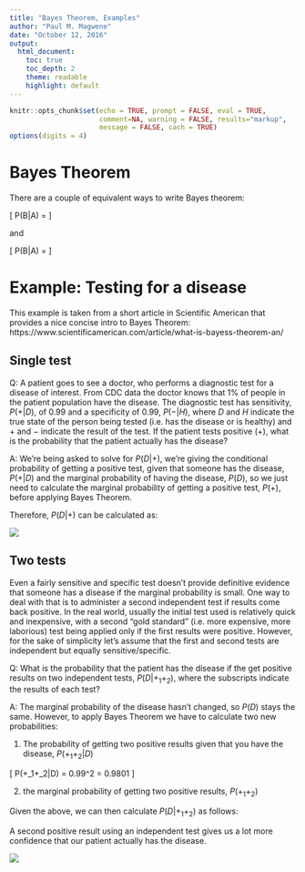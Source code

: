 ```yaml
---
title: "Bayes Theorem, Examples"
author: "Paul M. Magwene"
date: "October 12, 2016"
output:
  html_document:
    toc: true
    toc_depth: 2
    theme: readable
    highlight: default  
---
```

  
```r
knitr::opts_chunk$set(echo = TRUE, prompt = FALSE, eval = TRUE, 
                      comment=NA, warning = FALSE, results="markup",
                      message = FALSE, cach = TRUE)
options(digits = 4)
```

# Bayes Theorem
There are a couple of equivalent ways to write Bayes theorem:

\[
P(B|A) = \frac{P(A|B)P(B)}{P(A)}
\]

and

\[
P(B|A) = \frac{P(A|B)P(B)}{P(A|B)P(B)+P(A|B^c)P(B^c)}
\]


# Example: Testing for a disease

This example is taken from a short article in Scientific American that provides a nice concise intro to Bayes Theorem:  https://www.scientificamerican.com/article/what-is-bayess-theorem-an/

## Single test

Q: A patient goes to see a doctor, who performs a diagnostic test for a disease of interest.  From CDC data the doctor knows that 1% of people in the patient population have the disease. The diagnostic test has sensitivity, $P(+|D)$, of 0.99 and a specificity of 0.99, $P(-|H)$, where $D$ and $H$ indicate the true state of the person being tested (i.e. has the disease or is healthy) and $+$ and $-$ indicate the result of the test.  If the patient tests positive ($+$), what is the probability that the patient actually has the disease?

A:  We're being asked to solve for $P(D|+)$, we're giving the conditional probability of getting a positive test, given that someone has the disease, $P(+|D)$ and the marginal probability of having the disease, $P(D)$, so we just need to calculate the marginal probability of getting a positive test, $P(+)$, before applying Bayes Theorem.


\begin{align}
P(+) & = P(D)P(+|D) + P(H)P(+|H) \\
     & = (0.01)(0.99) + (0.99)(0.01) \\
     & = 0.0198
\end{align}

Therefore, $P(D|+)$ can be calculated as:

\begin{align}
P(D|+) & = \frac{P(+|D)P(D)}{P(+)} \\
       & = \frac{(0.99)(0.01)}{0.0198} \\
       & = 0.50
\end{align}


![](probtree-onetest.png)


## Two tests

Even a fairly sensitive and specific test doesn't provide definitive evidence that someone has a disease if the marginal probability is small.  One way to deal with that is to administer a second independent test if results come back positive.  In the real world, usually the initial test used is relatively quick and inexpensive, with a second "gold standard" (i.e. more expensive, more laborious) test being applied only if the first results were positive.  However, for the sake of simplicity let's assume that the first and second tests are independent but equally sensitive/specific.

Q:  What is the probability that the patient has the disease if the get positive results on two independent tests, $P(D|+_1+_2)$, where the subscripts indicate the results of each test?

A:  The marginal probability of the disease hasn't changed, so $P(D)$ stays the same.  However, to apply Bayes Theorem we have to calculate two new probabilities:

  1) The probability of getting two positive results given that you have the disease, $P(+_1+_2|D)$ 

\[
P(+_1+_2|D) = 0.99^2 = 0.9801
\]

  2) the marginal probability of getting two positive results,  $P(+_1+_2)$
  
\begin{align}
P(+_1+_2) & = P(D)P(+_1|D)P(+_2|D) + P(H)P(+_1|H)P(+_2|H) \\
          & = (0.01)(0.99)(0.99) + (0.99)(0.01)(0.01) \\ 
          & = 0.0099
\end{align}


Given the above, we can then calculate $P(D|+_1+_2)$ as follows:

\begin{align}
P(D|+_1+_2) & = \frac{P(+_1+_2|D)P(D)}{P(+_1+_2)} \\
            & = \frac{(0.9801)(0.01)}{0.0099} \\
            & = 0.99
\end{align}

A second positive result using an independent test gives us a lot more confidence that our patient actually has the disease.


![](probtree-twotests.png)




